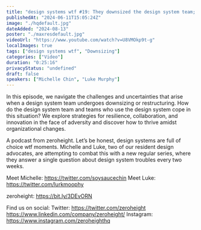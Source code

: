 ```yaml
---
title: "design systems wtf #19: They downsized the design system team; how do we survive?"
publishedAt: "2024-06-11T15:05:24Z"
image: "./hqdefault.jpg"
dateAdded: "2024-08-13"
poster: "./maxresdefault.jpg"
videoUrl: "https://www.youtube.com/watch?v=U8VMOkp9t-g"
localImages: true
tags: ["design systems wtf", "Downsizing"]
categories: ["Video"]
duration: "0:25:16"
privacyStatus: "undefined"
draft: false
speakers: ["Michelle Chin", "Luke Murphy"]
---
```

In this episode, we navigate the challenges and uncertainties that arise when a design system team undergoes downsizing or restructuring. How do the design system team and teams who use the design system cope in this situation? We explore strategies for resilience, collaboration, and innovation in the face of adversity and discover how to thrive amidst organizational changes.

A podcast from zeroheight. Let’s be honest, design systems are full of choice wtf moments. Michelle and Luke, two of our resident design advocates, are attempting to combat this with a new regular series, where they answer a single question about design system troubles every two weeks.

Meet Michelle: https://twitter.com/soysaucechin
Meet Luke: https://twitter.com/lurkmoophy

zeroheight: https://bit.ly/3DEvORN

Find us on social:
Twitter: https://twitter.com/zeroheight
https://www.linkedin.com/company/zeroheight/
Instagram: https://www.instagram.com/zeroheighthq
